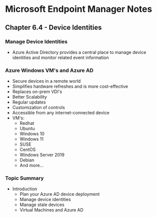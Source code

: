 # Microsoft Endpoint Manager Notes
## Chapter 6.4 - Device Identities

### Manage Device Identities
* Azure Active Directory provides a central place to manage device identities and monitor related event information

### Azure Windows VM's and Azure AD
* Secure devices in a remote world
* Simplifies hardware refreshes and is more cost-effective
* Replaces on-prem VDI's
* Better Scalability
* Regular updates
* Customization of controls
* Accessible from any internet-connected device
* VM's:
	* Redhat
	* Ubuntu
	* Windows 10
	* Windows 11
	* SUSE
	* CentOS
	* Windows Server 2019
	* Debian
	* And more...

### Topic Summary
* Introduction
	* Plan your Azure AD device deployment
	* Manage device identities
	* Manage stale devices
	* Virtual Machines and Azure AD